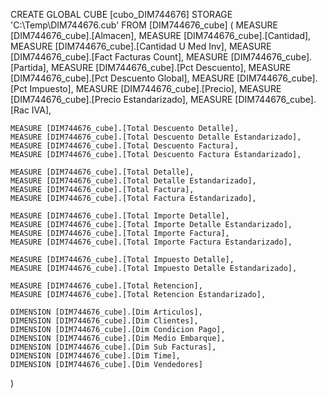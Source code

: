 CREATE GLOBAL CUBE [cubo_DIM744676]
STORAGE 'C:\Temp\DIM744676.cub'
FROM [DIM744676_cube]
(
    MEASURE [DIM744676_cube].[Almacen],
    MEASURE [DIM744676_cube].[Cantidad],
    MEASURE [DIM744676_cube].[Cantidad U Med Inv],
    MEASURE [DIM744676_cube].[Fact Facturas Count],
    MEASURE [DIM744676_cube].[Partida],
    MEASURE [DIM744676_cube].[Pct Descuento],
    MEASURE [DIM744676_cube].[Pct Descuento Global],
    MEASURE [DIM744676_cube].[Pct Impuesto],
    MEASURE [DIM744676_cube].[Precio],
    MEASURE [DIM744676_cube].[Precio Estandarizado],
    MEASURE [DIM744676_cube].[Rac IVA],
    
    MEASURE [DIM744676_cube].[Total Descuento Detalle],
    MEASURE [DIM744676_cube].[Total Descuento Detalle Estandarizado],
    MEASURE [DIM744676_cube].[Total Descuento Factura],
    MEASURE [DIM744676_cube].[Total Descuento Factura Estandarizado],

    MEASURE [DIM744676_cube].[Total Detalle],
    MEASURE [DIM744676_cube].[Total Detalle Estandarizado],
    MEASURE [DIM744676_cube].[Total Factura],
    MEASURE [DIM744676_cube].[Total Factura Estandarizado],

    MEASURE [DIM744676_cube].[Total Importe Detalle],
    MEASURE [DIM744676_cube].[Total Importe Detalle Estandarizado],
    MEASURE [DIM744676_cube].[Total Importe Factura],
    MEASURE [DIM744676_cube].[Total Importe Factura Estandarizado],

    MEASURE [DIM744676_cube].[Total Impuesto Detalle],
    MEASURE [DIM744676_cube].[Total Impuesto Detalle Estandarizado],

    MEASURE [DIM744676_cube].[Total Retencion],
    MEASURE [DIM744676_cube].[Total Retencion Estandarizado],

    DIMENSION [DIM744676_cube].[Dim Articulos],
    DIMENSION [DIM744676_cube].[Dim Clientes],
    DIMENSION [DIM744676_cube].[Dim Condicion Pago],
    DIMENSION [DIM744676_cube].[Dim Medio Embarque],
    DIMENSION [DIM744676_cube].[Dim Sub Facturas],
    DIMENSION [DIM744676_cube].[Dim Time],
    DIMENSION [DIM744676_cube].[Dim Vendedores]
)